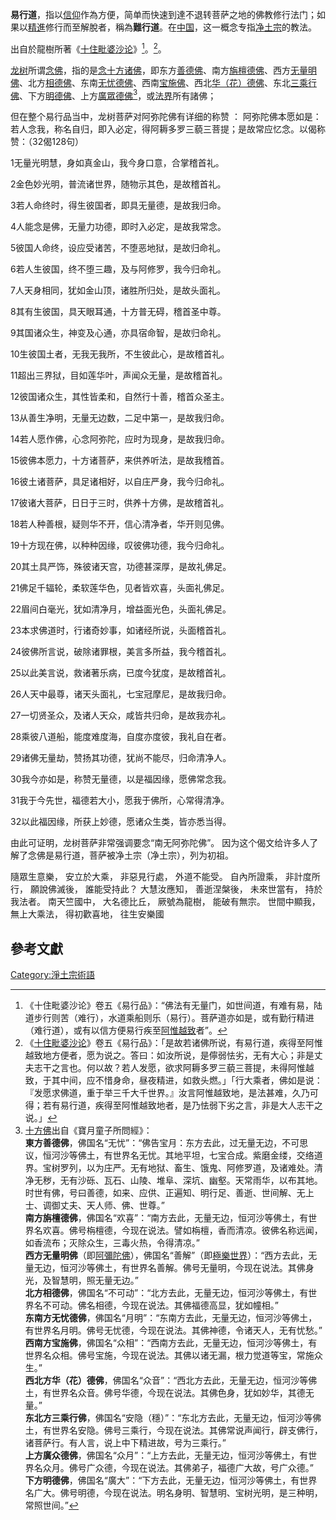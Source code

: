 {{refimprove|time=2017-07-31T10:13:32+00:00}}
{{佛教}}
'''易行道'''，指以[[信_(佛教)|信仰]]作為方便，简单而快速到達不退转菩萨之地的佛教修行法门；如果以[[精進|精進]]修行而至解脫者，稱為'''難行道'''。在[[中国|中国]]，这一概念专指[[淨土宗_(中國)|净土宗]]的教法。

出自於龍樹所著《[[十住毗婆沙论|十住毗婆沙论]]》<ref>《十住毗婆沙论》卷五《易行品》：“佛法有无量门，如世间道，有难有易，陆道步行则苦（难行），水道乘船则乐（易行）。菩萨道亦如是，或有勤行精进（难行道），或有以信方便易行疾至[[阿惟越致|阿惟越致]]者”。</ref>。<ref>《[[十住毗婆沙论|十住毗婆沙论]]》卷五《易行品》：「是故若诸佛所说，有易行道，疾得至阿惟越致地方便者，愿为说之。答曰：如汝所说，是儜弱怯劣，无有大心；非是丈夫志干之言也。何以故？若人发愿，欲求阿耨多罗三藐三菩提，未得阿惟越致，于其中间，应不惜身命，昼夜精进，如救头燃。」「行大乘者，佛如是说：『发愿求佛道，重于举三千大千世界。』汝言阿惟越致地，是法甚难，久乃可得；若有易行道，疾得至阿惟越致地者，是乃怯弱下劣之言，非是大人志干之说。」</ref>。

[[龙树|龙树]]所谓[[念佛|念佛]]，指的是[[佛随念|念十方诸佛]]，即东方[[善德佛|善德佛]]、南方[[旃檀德佛|旃檀德佛]]、西方[[阿弥陀佛|无量明佛]]、北方[[相德佛|相德佛]]、东南[[无忧德佛|无忧德佛]]、西南[[宝施佛|宝施佛]]、西北[[华德佛|华（花）德佛]]、东北[[三乘行佛|三乘行佛]]、下方[[明德佛|明德佛]]、上方[[廣眾德佛|廣眾德佛]]<ref>[[十方佛|十方佛]]出自《寶月童子所問經》：<br/>
'''東方善德佛'''，佛国名“无忧”：“佛告宝月：东方去此，过无量无边，不可思议，恒河沙等佛土，有世界名无忧。其地平坦，七宝合成。紫磨金缕，交络道界。宝树罗列，以为庄严。无有地狱、畜生、饿鬼、阿修罗道，及诸难处。清净无秽，无有沙砾、瓦石、山陵、堆阜、深坑、幽壑。天常雨华，以布其地。时世有佛，号曰善德，如来、应供、正遍知、明行足、善逝、世间解、无上士、调御丈夫、天人师、佛、世尊。”<br/>
'''南方旃檀德佛'''，佛国名“欢喜”：“南方去此，无量无边，恒河沙等佛土，有世界名欢喜。佛号栴檀德，今现在说法。譬如栴檀，香而清凉。彼佛名称远闻，如香流布；灭除众生，三毒火热，令得清凉。”<br/>
'''西方无量明佛'''（即[[阿彌陀佛|阿彌陀佛]]），佛国名“善解”（即[[極樂世界|極樂世界]]）：“西方去此，无量无边，恒河沙等佛土，有世界名善解。佛号无量明，今现在说法。其佛身光，及智慧明，照无量无边。”<br/>
'''北方相德佛'''，佛国名“不可动”：“北方去此，无量无边，恒河沙等佛土，有世界名不可动。佛名相德，今现在说法。其佛福德高显，犹如幢相。”<br/>
'''东南方无忧德佛'''，佛国名“月明”：“东南方去此，无量无边，恒河沙等佛土，有世界名月明。佛号无忧德，今现在说法。其佛神德，令诸天人，无有忧愁。”<br/>
'''西南方宝施佛'''，佛国名“众相”：“西南方去此，无量无边，恒河沙等佛土，有世界名众相。佛号宝施，今现在说法。其佛以诸无漏，根力觉道等宝，常施众生。”<br/>
'''西北方华（花）德佛'''，佛国名“众音”：“西北方去此，无量无边，恒河沙等佛土，有世界名众音。佛号华德，今现在说法。其佛色身，犹如妙华，其德无量。”<br/>
'''东北方三乘行佛'''，佛国名“安隐（穩）”：“东北方去此，无量无边，恒河沙等佛土，有世界名安隐。佛号三乘行，今现在说法。其佛常说声闻行，辟支佛行，诸菩萨行。有人言，说上中下精进故，号为三乘行。”<br/>
'''上方廣众德佛'''，佛国名“众月”：“上方去此，无量无边，恒河沙等佛土，有世界名众月。佛号广众德，今现在说法。其佛弟子，福德广大故，号广众德。”<br/>
'''下方明德佛'''，佛国名“廣大”：“下方去此，无量无边，恒河沙等佛土，有世界名广大。佛号明德，今现在说法。明名身明、智慧明、宝树光明，是三种明，常照世间。”
</ref>，或[[法界|法界]]所有諸佛；

但在整个易行品当中，龙树菩萨对阿弥陀佛有详细的称赞 ：
阿弥陀佛本愿如是：若人念我，称名自归，即入必定，得阿耨多罗三藐三菩提；是故常应忆念。以偈称赞：（32偈128句）

1无量光明慧，身如真金山，我今身口意，合掌稽首礼。

2金色妙光明，普流诸世界，随物示其色，是故稽首礼。

3若人命终时，得生彼国者，即具无量德，是故我归命。

4人能念是佛，无量力功德，即时入必定，是故我常念。

5彼国人命终，设应受诸苦，不堕恶地狱，是故归命礼。

6若人生彼国，终不堕三趣，及与阿修罗，我今归命礼。

7人天身相同，犹如金山顶，诸胜所归处，是故头面礼。

8其有生彼国，具天眼耳通，十方普无碍，稽首圣中尊。

9其国诸众生，神变及心通，亦具宿命智，是故归命礼。

10生彼国土者，无我无我所，不生彼此心，是故稽首礼。

11超出三界狱，目如莲华叶，声闻众无量，是故稽首礼。

12彼国诸众生，其性皆柔和，自然行十善，稽首众圣主。

13从善生净明，无量无边数，二足中第一，是故我归命。

14若人愿作佛，心念阿弥陀，应时为现身，是故我归命。

15彼佛本愿力，十方诸菩萨，来供养听法，是故我稽首。

16彼土诸菩萨，具足诸相好，以自庄严身，我今归命礼。

17彼诸大菩萨，日日于三时，供养十方佛，是故稽首礼。

18若人种善根，疑则华不开，信心清净者，华开则见佛。

19十方现在佛，以种种因缘，叹彼佛功德，我今归命礼。

20其土具严饰，殊彼诸天宫，功德甚深厚，是故礼佛足。

21佛足千辐轮，柔软莲华色，见者皆欢喜，头面礼佛足。

22眉间白毫光，犹如清净月，增益面光色，头面礼佛足。

23本求佛道时，行诸奇妙事，如诸经所说，头面稽首礼。

24彼佛所言说，破除诸罪根，美言多所益，我今稽首礼。

25以此美言说，救诸著乐病，已度今犹度，是故稽首礼。

26人天中最尊，诸天头面礼，七宝冠摩尼，是故我归命。

27一切贤圣众，及诸人天众，咸皆共归命，是故我亦礼。

28乘彼八道船，能度难度海，自度亦度彼，我礼自在者。

29诸佛无量劫，赞扬其功德，犹尚不能尽，归命清净人。

30我今亦如是，称赞无量德，以是福因缘，愿佛常念我。

31我于今先世，福德若大小，愿我于佛所，心常得清净。


32以此福因缘，所获上妙德，愿诸众生类，皆亦悉当得。

由此可证明，龙树菩萨非常强调要念“南无阿弥陀佛”。
因为这个偈文给许多人了解了念佛是易行道，菩萨被净土宗（净土宗），列为初祖。

隨眾生意樂， 安立於大乘，
非惡見行處， 外道不能受。
自內所證乘， 非計度所行，
願說佛滅後， 誰能受持此？
大慧汝應知， 善逝涅槃後，
未來世當有， 持於我法者。
南天竺國中， 大名德比丘，
厥號為龍樹， 能破有無宗。
世間中顯我， 無上大乘法，
得初歡喜地， 往生安樂國

==參考文獻==
{{reflist}}

{{淨土}}
[[Category:淨土宗術語|Category:淨土宗術語]]